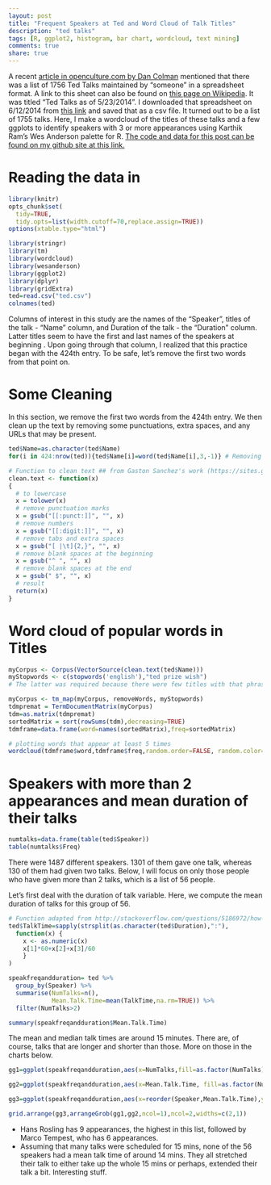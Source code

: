 ```yaml
---
layout: post
title: "Frequent Speakers at Ted and Word Cloud of Talk Titles"
description: "ted talks"
tags: [R, ggplot2, histogram, bar chart, wordcloud, text mining]
comments: true
share: true
---
```

A recent [article in openculture.com by Dan Colman](http://www.openculture.com/2014/06/1756-ted-talks-listed-in-a-neat-spreadsheet.html) mentioned that there was a list of 1756 Ted Talks maintained by "someone" in a spreadsheet format. A link to this sheet can also be found on [this page on Wikipedia](http://en.wikipedia.org/wiki/List_of_TED_speakers). It was titled "Ted Talks as of 5/23/2014". I downloaded that spreadsheet on 6/12/2014 from [this link](https://spreadsheets.google.com/ccc?hl=en&key=pjGlYH-8AK8ffDa6o2bYlXg&hl=en#gid=0) and saved that as a csv file. It turned out to be a list of 1755 talks. Here, I make a wordcloud of the titles of these talks and a few ggplots to identify speakers with 3 or more appearances using Karthik Ram's Wes Anderson palette for R.  [The code and data for this post can be found on my github site at this link.](https://github.com/patilv/ted)  

# Reading the data in

```r
library(knitr)
opts_chunk$set(
  tidy=TRUE,
  tidy.opts=list(width.cutoff=70,replace.assign=TRUE))
options(xtable.type="html")
```


```r

library(stringr)
library(tm)
library(wordcloud)
library(wesanderson)
library(ggplot2)
library(dplyr)
library(gridExtra)
ted=read.csv("ted.csv")
colnames(ted)
```
  
Columns of interest in this study are the names of the "Speaker", titles of the talk - "Name" column, and Duration of the talk - the "Duration" column. Latter titles seem to have the first and last names of the speakers at beginning . Upon going through that column, I realized that this practice began with the 424th entry. To be safe, let's remove the first two words from that point on. 

# Some Cleaning
  
In this section, we remove the first two words from the 424th entry. We then clean up the text by removing some punctuations, extra spaces, and any URLs that may be present.  

```r
ted$Name=as.character(ted$Name)
for(i in 424:nrow(ted)){ted$Name[i]=word(ted$Name[i],3,-1)} # Removing first two words from row 424 onwards

# Function to clean text ## from Gaston Sanchez's work (https://sites.google.com/site/miningtwitter/questions/talking-about/wordclouds/comparison-cloud)
clean.text <- function(x)
{
  # to lowercase
  x = tolower(x)
  # remove punctuation marks
  x = gsub("[[:punct:]]", "", x)
  # remove numbers
  x = gsub("[[:digit:]]", "", x)
  # remove tabs and extra spaces
  x = gsub("[ |\t]{2,}", "", x)
  # remove blank spaces at the beginning
  x = gsub("^ ", "", x)
  # remove blank spaces at the end
  x = gsub(" $", "", x)
  # result
  return(x)
}

```

# Word cloud of popular words in Titles

```r
myCorpus <- Corpus(VectorSource(clean.text(ted$Name)))
myStopwords <- c(stopwords('english'),"ted prize wish")
# The latter was required because there were few titles with that phrase

myCorpus <- tm_map(myCorpus, removeWords, myStopwords)  
tdmpremat = TermDocumentMatrix(myCorpus)
tdm=as.matrix(tdmpremat)
sortedMatrix = sort(rowSums(tdm),decreasing=TRUE) 
tdmframe=data.frame(word=names(sortedMatrix),freq=sortedMatrix)

# plotting words that appear at least 5 times
wordcloud(tdmframe$word,tdmframe$freq,random.order=FALSE, random.color=FALSE, min.freq=5,scale=c(5,.2),colors=wes.palette(5,"Darjeeling"))

```

# Speakers with more than 2 appearances and mean duration of their talks


```r
numtalks=data.frame(table(ted$Speaker))
table(numtalks$Freq)
```

There were 1487 different speakers. 1301 of them gave one talk, whereas 130 of them had given two talks. Below, I will focus on only those people who have given more than 2 talks, which is a list of 56 people. 

Let's first deal with the duration of talk variable. Here, we compute the mean duration of talks for this group of 56.

```r

# Function adapted from http://stackoverflow.com/questions/5186972/how-to-convert-time-mmss-to-decimal-form-in-r
ted$TalkTime=sapply(strsplit(as.character(ted$Duration),":"),
  function(x) {
    x <- as.numeric(x)
    x[1]*60+x[2]+x[3]/60
    }
)

speakfreqandduration= ted %>% 
  group_by(Speaker) %>%
  summarise(NumTalks=n(),
            Mean.Talk.Time=mean(TalkTime,na.rm=TRUE)) %>%
  filter(NumTalks>2) 

summary(speakfreqandduration$Mean.Talk.Time)

```

The mean and median talk times are around 15 minutes. There are, of course, talks that are longer and shorter than those. More on those in the charts below.

```r

gg1=ggplot(speakfreqandduration,aes(x=NumTalks,fill=as.factor(NumTalks)))+scale_x_continuous(breaks=1:10)+geom_histogram() + xlab("Number of talks")+ ggtitle("Number of talks")+ scale_fill_manual(values = wes.palette(5, "Darjeeling2"))+theme_bw()+theme(legend.position="none")

gg2=ggplot(speakfreqandduration,aes(x=Mean.Talk.Time, fill=as.factor(NumTalks)))+scale_x_continuous(breaks=c(5,10,15,20,25,30,35,40,45,50,55,60,65,70))+geom_histogram()+scale_fill_manual(values = wes.palette(5, "Darjeeling2"))+ggtitle("Mean talk time")+theme_bw() + theme(legend.position="none")+scale_y_continuous(breaks=1:10)

gg3=ggplot(speakfreqandduration,aes(x=reorder(Speaker,Mean.Talk.Time),y=Mean.Talk.Time, fill=as.factor(NumTalks)))+ scale_fill_manual(values = wes.palette(5, "Darjeeling2"), name=("Number of\nTalks"))+geom_bar(stat="identity")+xlab("Speaker")+theme_bw()+theme(axis.text.y=element_text(size=8),axis.title.y=element_blank())+coord_flip()+ggtitle("Speakers, mean talk time, and number of talks")

grid.arrange(gg3,arrangeGrob(gg1,gg2,ncol=1),ncol=2,widths=c(2,1))

```

* Hans Rosling has 9 appearances, the highest in this list, followed by Marco Tempest, who has 6 appearances. 
* Assuming that many talks were scheduled for 15 mins, none of the 56 speakers had a mean talk time of around 14 mins. They all stretched their talk to either take up the whole 15 mins or perhaps, extended their talk a bit. Interesting stuff.

